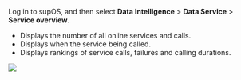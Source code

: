 
Log in to supOS, and then select **Data Intelligence** > **Data Service** > **Service overview**.

- Displays the number of all online services and calls.
- Displays when the service being called.
- Displays rankings of service calls, failures and calling durations.

![](https://wordpressfreezonex.oss-accelerate.aliyuncs.com/supDAM/62.png)
